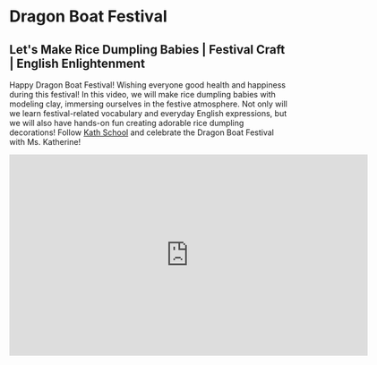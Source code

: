 # Dragon Boat Festival

## Let's Make Rice Dumpling Babies | Festival Craft | English Enlightenment

Happy Dragon Boat Festival! Wishing everyone good health and happiness during this festival!
In this video, we will make rice dumpling babies with modeling clay, immersing ourselves in the festive atmosphere. Not only will we learn festival-related vocabulary and everyday English expressions, but we will also have hands-on fun creating adorable rice dumpling decorations!
Follow [Kath School](https://space.bilibili.com/20797715) and celebrate the Dragon Boat Festival with Ms. Katherine!

<iframe
  src="https://player.bilibili.com/player.html?bvid=BV1dM4y1n7fd&cid=1&page=1"
  scrolling="no"
  border="0"
  frameborder="no"
  framespacing="0"
  allowfullscreen="true"
  width="640"
  height="360"
></iframe>
